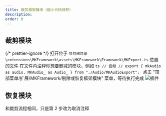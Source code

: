 ```yaml
---
title: 裁剪框架模块（缩小代码体积）
description:
order: 0
---
```


## 裁剪模块

{/* prettier-ignore */}
<Stepper>
	<StepperItem title="步骤 1: 打开 MKExport.ts">
        打开位于 `项目根目录\extensions\MKFramework\assets\MKFramework\Framework\MKExport.ts` 位置的文件
	</StepperItem>
	<StepperItem title="步骤 2: 注释模块">
        在文件内注释你想要删减的模块，例如
        ```ts
        // 音频
        // export { mkAudio as audio, MKAudio_ as Audio_ } from "./Audio/MKAudioExport";
        ```
    </StepperItem>
    <StepperItem title="步骤 3: 调用工具">
        点击 "顶部菜单/扩展/MKFramework/剔除或恢复框架模块" 菜单，等待执行完成
        ![插件](/docs/4f58a81b-6382-4870-9cc9-b888be661dd1.png)
    </StepperItem>
</Stepper>

## 恢复模块

和裁剪流程相同，只是第 2 步改为取消注释
